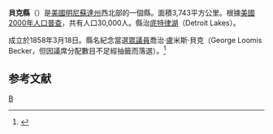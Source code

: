 {{noteTA
|T=zh-hans:贝克县 (明尼苏达州);zh-hk:貝克縣 (明尼蘇達州);zh-tw:貝克郡 (明尼蘇達州);
}}
<!--[[File:Map_of_Minnesota_highlighting_Becker_County.svg|250px]]-->
<!-- note that Map image is generated automatically: Map of STATE highlighting COUNTY.svg. -->
{{Infobox U.S. County
| county = 貝克縣
| state = 明尼蘇達州
| en county = Becker County
| en state = Minnesota
| seal = 
| founded year = [[1858|1858]] [http://www.house.leg.state.mn.us/hinfo/govseries/No3.htm]
| founded date = March 18       <!-- optional, syntax is: February 1 -->
| seat wl = Detroit Lakes           <!-- county seat; the WikiLink is created for you: "City" results in "[[City,_State|City]]" -->
| largest city wl = Detroit Lakes             <!-- largest city; the WikiLink is created for you: "City" results in "[[City,_State|City]]" -->
| area mi = 1,445
| area km = 3,743
| area land mi = 1,310 
| area land km = 3,394
| area water mi = 135 
| area water km = 349 
| area percentage = 9.32%
| census yr = 2000
| pop =  30,000
| density mi = 23
| density km = 9
| time zone = Central
| UTC offset = -6
| DST offset = -5
| footnotes = 
| web = www.co.becker.mn.us
| named for = [[George_Loomis_Becker|George Loomis Becker]], a lawyer and politician.
}}
'''貝克縣'''（{{lang-en|Becker County}}）是[[美國|美國]][[明尼蘇達州|明尼蘇達州]]西北部的一個縣。面積3,743平方公里。根據[[美國2000年人口普查|美國2000年人口普查]]，共有人口30,000人。縣治[[底特律湖|底特律湖]]（Detroit Lakes）。

成立於1858年3月18日。縣名紀念當選[[美國眾議院|眾議員]]喬治·盧米斯·貝克（George Loomis Becker，但因議席分配數目不足經抽籤而落選）。<ref>{{Cite web |url=http://www.house.leg.state.mn.us/hinfo/govseries/No3.htm |title=存档副本 |access-date=2007-03-15 |archive-url=https://web.archive.org/web/20120321232739/http://www.house.leg.state.mn.us/hinfo/govseries/No3.htm |archive-date=2012-03-21 |dead-url=yes }}</ref>

== 参考文献 ==
<div class="references-small">
<references />
</div>

[[Category:明尼苏达州行政区划|B]]